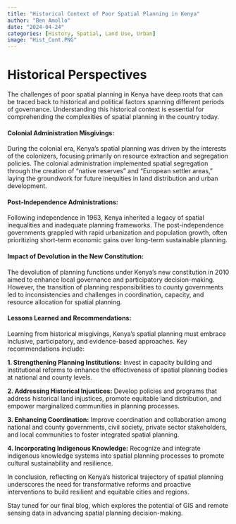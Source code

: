 ```yaml
---
title: "Historical Context of Poor Spatial Planning in Kenya"
author: "Ben Amollo"
date: "2024-04-24"
categories: [History, Spatial, Land Use, Urban]
image: "Hist_Cont.PNG"
---
```


# Historical Perspectives

The challenges of poor spatial planning in Kenya have deep roots that can be traced back to historical and political factors spanning different periods of governance. Understanding this historical context is essential for comprehending the complexities of spatial planning in the country today.

#### **Colonial Administration Misgivings:**

During the colonial era, Kenya's spatial planning was driven by the interests of the colonizers, focusing primarily on resource extraction and segregation policies. The colonial administration implemented spatial segregation through the creation of "native reserves" and "European settler areas," laying the groundwork for future inequities in land distribution and urban development.

#### **Post-Independence Administrations:**

Following independence in 1963, Kenya inherited a legacy of spatial inequalities and inadequate planning frameworks. The post-independence governments grappled with rapid urbanization and population growth, often prioritizing short-term economic gains over long-term sustainable planning.

#### **Impact of Devolution in the New Constitution:**

The devolution of planning functions under Kenya's new constitution in 2010 aimed to enhance local governance and participatory decision-making. However, the transition of planning responsibilities to county governments led to inconsistencies and challenges in coordination, capacity, and resource allocation for spatial planning.

#### **Lessons Learned and Recommendations:**

Learning from historical misgivings, Kenya's spatial planning must embrace inclusive, participatory, and evidence-based approaches. Key recommendations include:

**1. Strengthening Planning Institutions:** Invest in capacity building and institutional reforms to enhance the effectiveness of spatial planning bodies at national and county levels.

**2. Addressing Historical Injustices:** Develop policies and programs that address historical land injustices, promote equitable land distribution, and empower marginalized communities in planning processes.

**3. Enhancing Coordination:** Improve coordination and collaboration among national and county governments, civil society, private sector stakeholders, and local communities to foster integrated spatial planning.

**4. Incorporating Indigenous Knowledge:** Recognize and integrate indigenous knowledge systems into spatial planning processes to promote cultural sustainability and resilience.

In conclusion, reflecting on Kenya's historical trajectory of spatial planning underscores the need for transformative reforms and proactive interventions to build resilient and equitable cities and regions.

Stay tuned for our final blog, which explores the potential of GIS and remote sensing data in advancing spatial planning decision-making.
